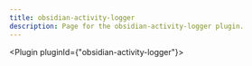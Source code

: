 ---
title: obsidian-activity-logger
description: Page for the obsidian-activity-logger plugin.
---


<Plugin pluginId={"obsidian-activity-logger"}></Plugin>
